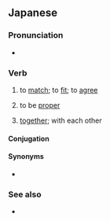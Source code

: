 ==Japanese==
{{ja-kanjitab|あ|sort=あう|yomi=kun}}

===Pronunciation===
* {{audio|Ja-au-meet(see) or fit.ogg|Audio|lang=ja}}

===Verb===
{{ja-verb|type=1|tr=intrans|あう}}

# to [[match]]; to [[fit]]; to [[agree]]
#: {{ja-usex|[[イメージ]]に'''合わない'''|イメージ に '''あわない'''|'''does not match''' with one's personal image}}
#: {{ja-usex|[[中華料理]]に'''合う'''デザート|ちゅうか りょうり に '''あう''' デザート|dessert that '''pairs''' with Chinese food}}
#: {{ja-usex|[[人]]%と[[話]]が'''合う'''|ひと% と はなし が '''あう'''|to be [[on the same wavelength]] with someone|lit=the conversation with someone '''corresponds'''}}
#: {{ja-usex|[[靴]]の[[サイズ]]が'''合わない'''|くつ の サイズ が '''あわない'''|shoes are the wrong size}}
# to be [[proper]]
# {{lb|ja|suffix}} [[together]]; with each other
#: {{ja-usex|[[誓う|誓い]]'''合う'''|ちかい'''あう'''|to promise '''to each other'''}}
#: {{ja-usex|[[見つめる|見つめ]]'''あう'''|みつめ'''あう'''|to stare into '''each other's''' eyes}}
#: {{ja-usex|[[通じる|通じ]]'''合う'''|つうじ'''あう'''|to be '''reciprocally''' understood}}
#: {{ja-usex|[[お互い]]の[[民族]]の[[優れる|優れ]]た[[性質]]や[[高貴]]な[[文化]]を[[賞讃]]し'''合う'''|お-たがい の みんぞく の すぐれた せいしつ や こうき な ぶんか を しょうさん し'''あう'''|praise the excellency and refined quality of the cultures of each other's peoples|ref=[http://www.aozora.gr.jp/cards/001395/files/49896_41936.html]}}

====Conjugation====
{{ja-go-u|あ}}
{{ja-conj-bungo|あ|4-p}}

====Synonyms====
* {{ja-r|適切|てきせつ}}

===See also===
* {{ja-r|会う|あう}}